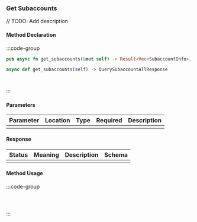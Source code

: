 ### Get Subaccounts

// TODO: Add description

#### Method Declaration

:::code-group

```rust [Rust]
pub async fn get_subaccounts(&mut self) -> Result<Vec<SubaccountInfo>, Error>
```

```python [Python]
async def get_subaccounts(self) -> QuerySubaccountAllResponse
```

```typescript [TypeScript]

```

```url [API]
```

:::

#### Parameters

| Parameter | Location | Type  | Required | Description |
| --------- | -------- | ----- | -------- | ----------- |
|           |          |       |          |             |

#### Response

| Status | Meaning | Description | Schema |
| ------ | ------- | ----------- | ------ |
|        |         |             |        |

#### Method Usage

:::code-group

```rust [Rust]
```

```python [Python]

```

```typescript [TypeScript]

```

:::
